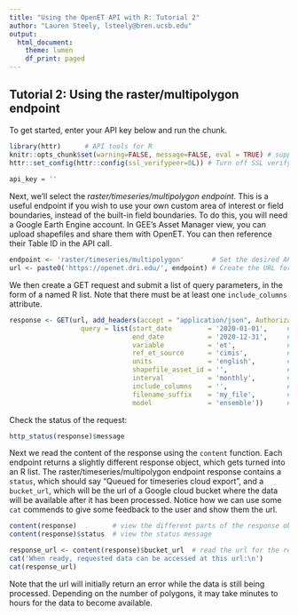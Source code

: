 ```yaml
---
title: "Using the OpenET API with R: Tutorial 2"
author: "Lauren Steely, lsteely@bren.ucsb.edu"
output:
  html_document:
    theme: lumen
    df_print: paged
---
```


## Tutorial 2: Using the raster/multipolygon endpoint

To get started, enter your API key below and run the chunk.

```r
library(httr)      # API tools for R
knitr::opts_chunk$set(warning=FALSE, message=FALSE, eval = TRUE) # suppress messages in output
httr::set_config(httr::config(ssl_verifypeer=0L)) # Turn off SSL verify
  
api_key = ''
```

Next, we'll select the *raster/timeseries/multipolygon endpoint*. This is a useful endpoint if you wish to use your own custom area of interest or field boundaries, instead of the built-in field boundaries. To do this, you will need a Google Earth Engine account. In GEE's Asset Manager view, you can upload shapefiles and share them with OpenET. You can then reference their Table ID in the API call.

```r
endpoint <- 'raster/timeseries/multipolygon'       # Set the desired API endpoint
url <- paste0('https://openet.dri.edu/', endpoint) # Create the URL for the API call
```

We then create a GET request and submit a list of query parameters, in the form of a named R list. Note that there must be at least one `include_columns` attribute.

```r
response <- GET(url, add_headers(accept = "application/json", Authorization = api_key),
                  query = list(start_date         = '2020-01-01',     # yyyy-mm-dd
                               end_date           = '2020-12-31',     # yyyy-mm-dd
                               variable           = 'et',             # et, ndvi, etof, eto, pr
                               ref_et_source      = 'cimis',          # cimis, gridmet
                               units              = 'english',        # metric, english
                               shapefile_asset_id = '',               # Add your GEE asset id here
                               interval           = 'monthly',        # monthly, daily
                               include_columns    = '',               # shapefile attributes to include in the csv
                               filename_suffix    = 'my_file',        # name to append to file
                               model              = 'ensemble'))      # ensemble, eemetric, ssebop, geesebal, sims, disalexi, ptjpl
```

Check the status of the request:

``` r
http_status(response)$message
```

Next we read the content of the response using the `content` function. Each endpoint returns a slightly different response object, which gets turned into an R list. The raster/timeseries/multipolygon endpoint response contains a `status`, which should say "Queued for timeseries cloud export", and a `bucket_url`, which will be the url of a Google cloud bucket where the data will be available after it has been processed. Notice how we can use some `cat` commends to give some feedback to the user and show them the url.

``` r
content(response)         # view the different parts of the response object
content(response)$status  # view the status message

response_url <- content(response)$bucket_url  # read the url for the requested data
cat('When ready, requested data can be accessed at this url:\n')
cat(response_url)
```

Note that the url will initially return an error while the data is still being processed. Depending on the number of polygons, it may take minutes to hours for the data to become available.